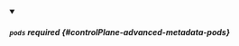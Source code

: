 


<details className="config-field" data-expandable="true" open>
<summary>

##### `pods` <span className="config-field-required" data-required="false">required</span> <span className="config-field-type"></span> <span className="config-field-default"></span> <span className="config-field-enum"></span> {#controlPlane-advanced-metadata-pods}



</summary>

<PartialPodsreference />


</details>
